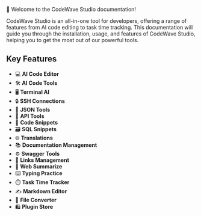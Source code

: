 👋 Welcome to the CodeWave Studio documentation!

CodeWave Studio is an all-in-one tool for developers, offering a range of features from AI code editing to task time tracking. This documentation will guide you through the installation, usage, and features of CodeWave Studio, helping you to get the most out of our powerful tools.

## Key Features

- 💻 **AI Code Editor**
- 🛠️ **AI Code Tools**
- 🖥️ **Terminal AI**
- 🔒 **SSH Connections**
- 📄 **JSON Tools**
- 🔌 **API Tools**
- 📑 **Code Snippets**
- 🗃️ **SQL Snippets**
- 🌐 **Translations**
- 📚 **Documentation Management**
- ⚙️ **Swagger Tools**
- 🔗 **Links Management**
- 📝 **Web Summarize**
- ⌨️ **Typing Practice**
- ⏱️ **Task Time Tracker**
- ✍️ **Markdown Editor**
- 🔄 **File Converter**
- 🛍️ **Plugin Store**
